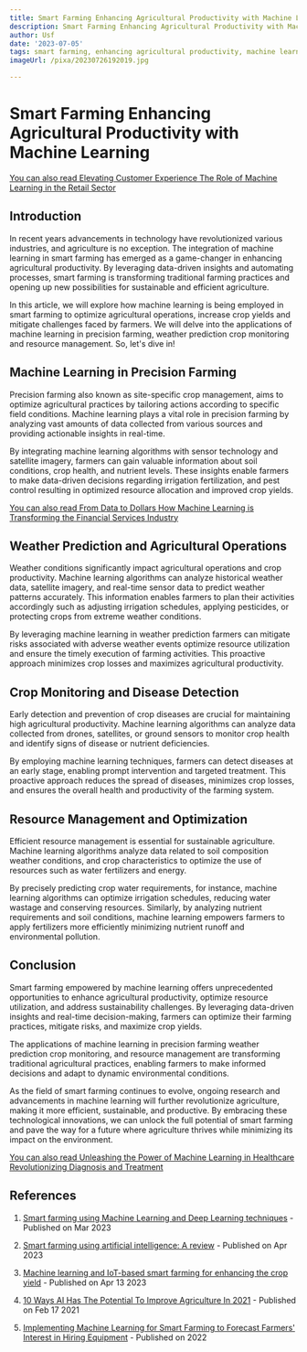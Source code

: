 ```yaml
---
title: Smart Farming Enhancing Agricultural Productivity with Machine Learning
description: Smart Farming Enhancing Agricultural Productivity with Machine Learning
author: Usf
date: '2023-07-05'
tags: smart farming, enhancing agricultural productivity, machine learning
imageUrl: /pixa/20230726192019.jpg

---
```

# Smart Farming Enhancing Agricultural Productivity with Machine Learning

[You can also read  Elevating Customer  Experience The Role of Machine Learning in the Retail  Sector](Elevating%20Customer%20Experience%20The%20Role%20of%20Machine%20Learning%20in%20the%20Retail%20Sector)


## Introduction

In recent years advancements in technology have  revolutionized various industries, and agriculture  is no exception. The integration of machine learning  in smart farming has emerged as a game-changer in enhancing agricultural productivity. By leveraging data-driven insights and automating processes,  smart farming is transforming traditional farming practices and opening up new possibilities for sustainable and efficient  agriculture.

In this article, we will explore how machine learning is being employed in smart farming to optimize agricultural operations,  increase crop yields and mitigate challenges faced by farmers. We will delve into the applications  of machine  learning in precision farming, weather prediction crop monitoring and resource management. So, let's dive in!

## Machine Learning in Precision Farming

Precision farming also known as site-specific crop management, aims to optimize  agricultural practices by tailoring actions according to specific field  conditions. Machine learning  plays a vital role in precision farming by analyzing vast amounts of data collected  from various sources  and  providing actionable insights  in real-time.

By integrating machine learning algorithms with sensor technology  and satellite imagery, farmers can gain valuable  information about soil conditions, crop health, and nutrient levels. These  insights enable farmers to  make data-driven decisions regarding irrigation fertilization,  and pest control resulting in optimized resource allocation and improved crop yields.

[You  can also read From Data to Dollars How Machine Learning is Transforming the Financial Services Industry](From%20Data%20to%20Dollars%20How%20Machine%20Learning%20is%20Transforming%20the%20Financial%20Services%20Industry)


## Weather Prediction and Agricultural Operations

Weather conditions significantly impact agricultural operations and crop productivity. Machine learning algorithms can  analyze historical weather data, satellite imagery, and  real-time sensor data to predict weather patterns accurately. This information enables farmers to plan their activities accordingly such as  adjusting irrigation schedules, applying pesticides, or protecting  crops from extreme weather conditions.

By leveraging machine learning in weather prediction  farmers can mitigate risks associated with adverse weather events optimize resource utilization and ensure  the timely execution of farming activities. This proactive approach minimizes  crop losses and maximizes  agricultural productivity.

## Crop  Monitoring and Disease Detection

Early detection and prevention of crop diseases are crucial for maintaining high agricultural productivity. Machine learning algorithms  can analyze data collected from drones, satellites, or ground sensors to monitor crop health and  identify signs of disease or nutrient deficiencies.

By  employing  machine  learning techniques, farmers can detect diseases at an early stage, enabling prompt intervention and targeted treatment. This proactive approach reduces the spread of diseases, minimizes  crop losses, and ensures the overall health and productivity of the farming system.

## Resource Management  and Optimization

Efficient resource management is essential for sustainable agriculture. Machine learning algorithms analyze  data related  to soil composition weather conditions, and crop characteristics to optimize the use of resources such as water fertilizers and energy.

By precisely predicting crop water requirements,  for instance, machine learning algorithms can optimize irrigation schedules, reducing  water wastage and conserving resources. Similarly, by  analyzing nutrient requirements and soil conditions, machine learning  empowers farmers to apply fertilizers more efficiently minimizing nutrient runoff  and environmental  pollution.

## Conclusion

Smart farming empowered by machine learning offers unprecedented  opportunities to enhance  agricultural productivity, optimize resource utilization, and address  sustainability challenges. By leveraging data-driven insights  and real-time decision-making, farmers  can optimize their farming practices, mitigate risks, and maximize  crop yields.

The applications of machine learning in precision farming weather prediction  crop monitoring, and  resource management are transforming traditional agricultural practices, enabling farmers to  make informed decisions and adapt to dynamic environmental conditions.

As the field of smart farming continues to evolve, ongoing research and advancements in machine learning will further  revolutionize  agriculture, making it more efficient, sustainable, and productive. By embracing these technological innovations, we can unlock the full potential of smart farming  and pave the  way for a future where agriculture thrives while minimizing its impact on the environment.

[You  can also read  Unleashing the  Power of Machine Learning  in Healthcare Revolutionizing Diagnosis and Treatment](Unleashing%20the%20Power%20of%20Machine%20Learning%20in%20Healthcare%20Revolutionizing%20Diagnosis%20and%20Treatment)


## References

1. [Smart farming using Machine Learning and Deep Learning techniques](https://www.sciencedirect.com/science/article/pii/S277266222200011X) - Published on Mar 2023

2. [Smart farming using artificial intelligence:  A review](https://www.sciencedirect.com/science/article/abs/pii/S0952197623000830) - Published on Apr 2023

3. [Machine  learning and IoT-based smart farming for enhancing the crop yield](https://iopscience.iop.org/article/10.1088/1742-6596/2466/1/012028/pdf) - Published on Apr 13 2023

4.  [10 Ways AI Has  The Potential To Improve Agriculture In 2021](https://www.forbes.com/sites/louiscolumbus/2021/02/17/10-ways-ai-has-the-potential-to-improve-agriculture-in-2021/?sh=24a218db7f3b)  - Published on Feb 17 2021

5. [Implementing Machine Learning for Smart  Farming to Forecast Farmers' Interest in Hiring Equipment](https://www.hindawi.com/journals/jfq/2022/4721547/) - Published on 2022
